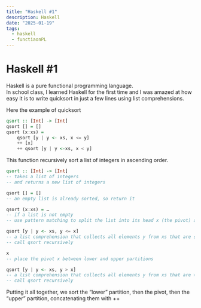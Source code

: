 ```yaml
---
title: "Haskell #1"
description: Haskell
date: "2025-01-19"
tags:
  - haskell
  - functiaonPL
---
```


# Haskell \#1

Haskell is a pure functional programming language.  
In school class, I learned Haskell for the first time and I was amazed at how easy it is to write quicksort in just a few lines
using list comprehensions.

Here the example of quicksort

```Haskell
qsort :: [Int] -> [Int]
qsort [] = []
qsort (x:xs) =
    qsort [y | y <- xs, x <= y]
    ++ [x]
    ++ qsort [y | y <-xs, x < y]
```

This function recursively sort a list of integers in ascending order.

```haskell
qsort :: [Int] -> [Int]
-- takes a list of integers
-- and returns a new list of integers
```

```haskell
qsort [] = []
-- an empty list is already sorted, so return it
```

```haskell
qsort (x:xs) = …
-- if a list is not empty
-- use pattern matching to split the list into its head x (the pivot) and tail xs.
```

```haskell
qsort [y | y <- xs, y <= x]
-- a list comprehension that collects all elements y from xs that are ≤ the pivot x.
-- call qsort recursively
```

```haskell
x
-- place the pivot x between lower and upper partitions
```

```haskell
qsort [y | y <- xs, y > x]
-- a list comprehension that collects all elements y from xs that are > the pivot x.
-- call qsort recursively
```

Putting it all together, we sort the “lower” partition, then the pivot, then the “upper” partition, concatenating them with ++
